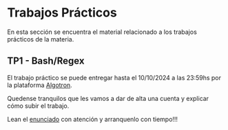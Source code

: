 


# Trabajos Prácticos
En esta sección se encuentra el material relacionado a los trabajos prácticos de la materia.


## TP1 - Bash/Regex
El trabajo práctico se puede entregar hasta el 10/10/2024 a las 23:59hs por la plataforma [Algotron](https://algotron.com.ar/).

Quedense tranquilos que les vamos a dar de alta una cuenta y explicar cómo subir el trabajo.

Lean el [enunciado](https://drive.google.com/file/d/1S_qlVuERMSdJ8QeQwh0MVt0ZTbG49-xm/view?usp=sharing) con atención y arranquenlo con tiempo!!!